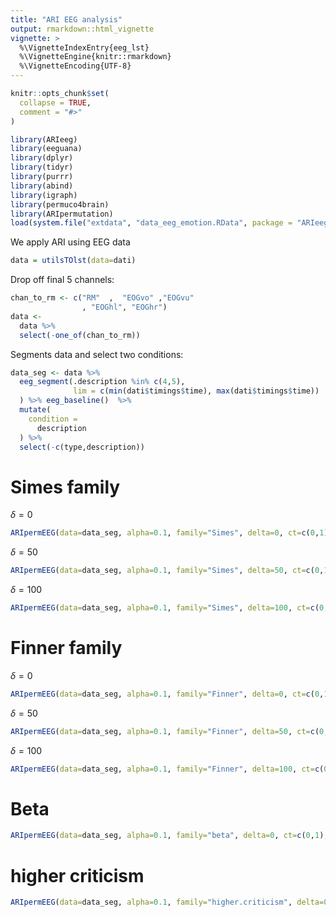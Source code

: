 ```yaml
---
title: "ARI EEG analysis"
output: rmarkdown::html_vignette
vignette: >
  %\VignetteIndexEntry{eeg_lst}
  %\VignetteEngine{knitr::rmarkdown}
  %\VignetteEncoding{UTF-8}
---
```


```r
knitr::opts_chunk$set(
  collapse = TRUE,
  comment = "#>"
)
```

```r
library(ARIeeg)
library(eeguana)
library(dplyr)
library(tidyr)
library(purrr)
library(abind)
library(igraph)
library(permuco4brain)
library(ARIpermutation)
load(system.file("extdata", "data_eeg_emotion.RData", package = "ARIeeg"))
```

We apply ARI using EEG data

```r
data = utilsTOlst(data=dati)
```

Drop off final 5 channels: 

```r
chan_to_rm <- c("RM"  ,  "EOGvo" ,"EOGvu"
                , "EOGhl", "EOGhr")
data <- 
  data %>%
  select(-one_of(chan_to_rm))
```

Segments data and select two conditions:

```r
data_seg <- data %>%
  eeg_segment(.description %in% c(4,5),
              lim = c(min(dati$timings$time), max(dati$timings$time))
  ) %>% eeg_baseline()  %>%
  mutate(
    condition =
      description
  ) %>%
  select(-c(type,description))
```

# Simes family

$\delta = 0$

```r
ARIpermEEG(data=data_seg, alpha=0.1, family="Simes", delta=0, ct=c(0,1), alternative = "two.sided", timeS = c(100:500), dist = 53, formula = signal ~ condition + Error(.subj/(condition)), variable = c(".subj", "condition"), B = 5000, effect = "condition")
```

$\delta = 50$

```r
ARIpermEEG(data=data_seg, alpha=0.1, family="Simes", delta=50, ct=c(0,1), alternative = "two.sided", timeS = c(100:500), dist = 53, formula = signal ~ condition + Error(.subj/(condition)), variable = c(".subj", "condition"), B = 5000, effect = "condition")
```

$\delta = 100$

```r
ARIpermEEG(data=data_seg, alpha=0.1, family="Simes", delta=100, ct=c(0,1), alternative = "two.sided", timeS = c(100:500), dist = 53, formula = signal ~ condition + Error(.subj/(condition)), variable = c(".subj", "condition"), B = 5000, effect = "condition")
```

# Finner family

$\delta = 0$

```r
ARIpermEEG(data=data_seg, alpha=0.1, family="Finner", delta=0, ct=c(0,1), alternative = "two.sided", timeS = c(100:500), dist = 53, formula = signal ~ condition + Error(.subj/(condition)), variable = c(".subj", "condition"), B = 5000, effect = "condition")
```

$\delta = 50$

```r
ARIpermEEG(data=data_seg, alpha=0.1, family="Finner", delta=50, ct=c(0,1), alternative = "two.sided", timeS = c(100:500), dist = 53, formula = signal ~ condition + Error(.subj/(condition)), variable = c(".subj", "condition"), B = 5000, effect = "condition")
```

$\delta = 100$

```r
ARIpermEEG(data=data_seg, alpha=0.1, family="Finner", delta=100, ct=c(0,1), alternative = "two.sided", timeS = c(100:500), dist = 53, formula = signal ~ condition + Error(.subj/(condition)), variable = c(".subj", "condition"), B = 5000, effect = "condition")
```

# Beta 

```r
ARIpermEEG(data=data_seg, alpha=0.1, family="beta", delta=0, ct=c(0,1), alternative = "two.sided", timeS = c(100:500), dist = 53, formula = signal ~ condition + Error(.subj/(condition)), variable = c(".subj", "condition"), B = 5000, effect = "condition")
```

# higher criticism 

```r
ARIpermEEG(data=data_seg, alpha=0.1, family="higher.criticism", delta=0, ct=c(0,1), alternative = "two.sided", timeS = c(100:500), dist = 53, formula = signal ~ condition + Error(.subj/(condition)), variable = c(".subj", "condition"), B = 5000, effect = "condition")
```